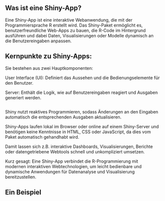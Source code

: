 <!--

    ShinyApp

-->

## Was ist eine Shiny-App?

Eine Shiny-App ist eine interaktive Webanwendung, die mit der Programmiersprache R erstellt wird. Das Shiny-Paket ermöglicht es, benutzerfreundliche Web-Apps zu bauen, die R-Code im Hintergrund ausführen und dabei Daten, Visualisierungen oder Modelle dynamisch an die Benutzereingaben anpassen.


## Kernpunkte zu Shiny-Apps:

Sie bestehen aus zwei Hauptkomponenten:

User Interface (UI): Definiert das Aussehen und die Bedienungselemente für den Benutzer.

Server: Enthält die Logik, wie auf Benutzereingaben reagiert und Ausgaben generiert werden.

##

Shiny nutzt reaktives Programmieren, sodass Änderungen an den Eingaben automatisch die entsprechenden Ausgaben aktualisieren.

Shiny-Apps laufen lokal im Browser oder online auf einem Shiny-Server und benötigen keine Kenntnisse in HTML, CSS oder JavaScript, da dies vom Paket automatisch gehandhabt wird.

Damit lassen sich z.B. interaktive Dashboards, Visualisierungen, Berichte oder datengetriebene Webtools schnell und unkompliziert umsetzen.

Kurz gesagt: Eine Shiny-App verbindet die R-Programmierung mit modernen interaktiven Webtechnologien, um leicht bedienbare und dynamische Anwendungen für Datenanalyse und Visualisierung bereitzustellen.

## Ein Beispiel

